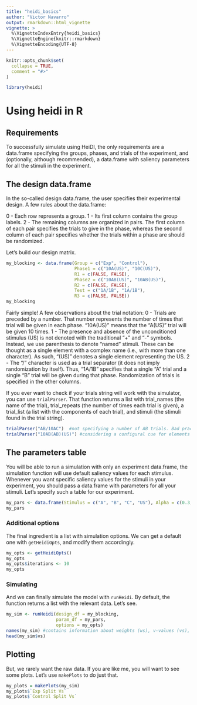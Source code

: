 ```yaml
---
title: "heidi_basics"
author: "Victor Navarro"
output: rmarkdown::html_vignette
vignette: >
  %\VignetteIndexEntry{heidi_basics}
  %\VignetteEngine{knitr::rmarkdown}
  %\VignetteEncoding{UTF-8}
---
```


```r
knitr::opts_chunk$set(
  collapse = TRUE,
  comment = "#>"
)
```

```r
library(heidi)
```

# Using heidi in R

## Requirements
To successfully simulate using HeiDI, the only requirements are a data.frame specifying the groups, phases, and trials of the experiment, and (optionally, although recommended), a data.frame with saliency parameters for all the stimuli in the experiment.

## The design data.frame
In the so-called design data.frame, the user specifies their experimental design. A few rules about the data.frame:

0 - Each row represents a group.
1 - Its first column contains the group labels.
2 - The remaining columns are organized in pairs. The first column of each pair specifies the trials to give in the phase, whereas the second column of each pair specifies whether the trials within a phase are should be randomized.

Let's build our design matrix.

```r

my_blocking <- data.frame(Group = c("Exp", "Control"),
                          Phase1 = c("10A(US)", "10C(US)"),
                          R1 = c(FALSE, FALSE),
                          Phase2 = c("10AB(US)", "10AB(US)"),
                          R2 = c(FALSE, FALSE),
                          Test = c("1A/1B", "1A/1B"),
                          R3 = c(FALSE, FALSE))
my_blocking
```

Fairly simple!
A few observations about the trial notation:
0 - Trials are preceded by a number. That number represents the number of times that trial will be given in each phase. "10A(US)" means that the "A(US)" trial will be given 10 times.
1 - The presence and absence of the unconditioned stimulus (US) is not denoted with the traditional "+" and "-" symbols. Instead, we use parenthesis to denote "named" stimuli. These can be thought as a single element with a complex name (i.e., with more than one character). As such, "(US)" denotes a single element representing the US.
2 - The "/" character is used as a trial separator (it does not imply randomization by itself). Thus, "1A/1B" specifies that a single "A" trial and a single "B" trial will be given during that phase. Randomization of trials is specified in the other columns.

If you ever want to check if your trials string will work with the simulator, you can use `trialParser`.
That function returns a list with trial_names (the name of the trial), trial_repeats (the number of times each trial is given), a trial_list (a list with the components of each trial), and stimuli (the stimuli found in the trial string).

```r
trialParser("AB/10AC")  #not specifying a number of AB trials. Bad practice!
trialParser("10AB(AB)(US)") #considering a configural cue for elements AB

```


## The parameters table

You will be able to run a simulation with only an experiment data.frame, the simulation function will use default saliency values for each stimulus. Whenever you want specific saliency values for the stimuli in your experiment, you should pass a data.frame with parameters for all your stimuli. Let's specify such a table for our experiment.

```r
my_pars <- data.frame(Stimulus = c("A", "B", "C", "US"), Alpha = c(0.3, 0.3, 0.3, 0.5))
my_pars
```

### Additional options

The final ingredient is a list with simulation options. We can get a default one with `getHeidiOpts`, and modify them accordingly.

```r
my_opts <- getHeidiOpts()
my_opts
my_opts$iterations <- 10
my_opts

```

### Simulating

And we can finally simulate the model with `runHeidi`. By default, the function returns a list with the relevant data. Let's see.

```r
my_sim <- runHeidi(design_df = my_blocking,
                   param_df = my_pars,
                   options = my_opts)
names(my_sim) #contains information about weights (ws), v-values (vs), and r-values (rs)
head(my_sim$vs)

```

## Plotting

But, we rarely want the raw data. If you are like me, you will want to see some plots. Let's use `makePlots` to do just that.

```r
my_plots = makePlots(my_sim)
my_plots$`Exp Split Vs`
my_plots$`Control Split Vs`


```

